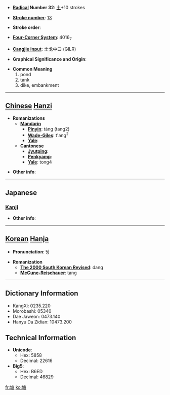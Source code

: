* '''[[Wiktionary:Chinese radical index| Radical]] Number 32''': [[Wiktionary:Chinese radical index 土|土]]+10 strokes

* '''[[Wiktionary:Chinese total strokes index|Stroke number]]''': [[Wiktionary:Chinese total strokes index 13|13]]

* '''Stroke order''': 

* '''[[Wiktionary:Chinese four corner index|Four-Corner System]]''': 4016<sub>7</sub>

* '''[[Wiktionary:Chinese Cangjie index|Cangjie input]]''': 土戈中口 (GILR)

* '''Graphical Significance and Origin''': 

* '''Common Meaning'''
*#pond
*# tank
*# dike, embankment


----

== [[Chinese]] [[Hanzi]] ==

* '''Romanizations'''
** '''[[Mandarin]]'''
*** '''[[Pinyin]]''': táng (tang2)
*** '''[[Wade-Giles]]''': t'ang<sup>2</sup>
*** '''[[Yale]]''': 
** '''[[Cantonese]]'''
*** '''[[Jyutping]]''':
*** '''[[Penkyamp]]''': 
*** '''[[Yale]]''': tong4

* '''Other info''': 

----

==Japanese==
===[[Kanji]]===
{{kanji|on readings=[[とう]] (tō)
|kun readings=[[つつみ]] (tsutsumi)
}}

* '''Other info''':  

----

== [[Korean]] [[Hanja]] ==

* '''Pronunciation''': 당

* '''Romanization'''
** '''[[The 2000 South Korean Revised Romanization|The 2000 South Korean Revised]]''': dang
** '''[[McCune-Reischauer]]''': tang

----

== Dictionary Information ==

* KangXi: 0235.220
* Morobashi: 05340
* Dae Jaweon: 0473.140
* Hanyu Da Zidian: 10473.200

== Technical Information ==

* '''Unicode''':
** Hex: 5858
** Decimal: 22616
* '''Big5''':
** Hex: B6ED
** Decimal: 46829

[[fr:塘]]
[[ko:塘]]